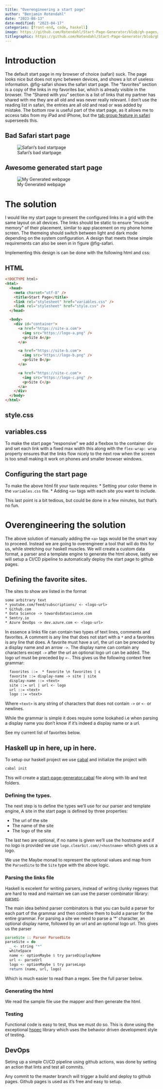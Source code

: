 ```yaml
---
title: "Overengineering a start page"
author: "Benjamin Rotendahl"
date: "2023-08-13"
date-modified: "2023-04-17"
categories: [front-end, code, haskell]
image: https://github.com/Rotendahl/Start-Page-Generator/blob/gh-pages/example.png?raw=true
titlegraphic: https://github.com/Rotendahl/Start-Page-Generator/blob/gh-pages/example.png?raw=true
---
```


# Introduction

The default start page in my browser of choice (safari) suck. The page looks nice
but does not sync between devices, and shows a lot of useless information.
@fig-safari shows the safari start page. The "favorites" section is a copy of
the links in my favorites bar, which is already visible in the browser. The
"Shared with you" section is a list of links that my partner has shared with me
they are all old and was never really relevant. I don't use the reading list in
safari, the entries are all old and read or was added by mistake.
The bottom row is useful part of the start page, as it allows me to access tabs
from my iPad and iPhone, but the [tab group feature in safari][tab-groups]
superseeds this.

::: {.panel-tabset}

## Bad Safari start page

![Safari's bad startpage](safari.png){#fig-safari}

## Awesome generated start page

![My Generated webpage](https://github.com/Rotendahl/Start-Page-Generator/blob/gh-pages/example.png?raw=true){#fig-generated}

:::

# The solution

I would like my start page to present the configured links in a grid with the
same layout on all devices. The links should be static to ensure "muscle memory" of
their placement, similar to app placement on my phone home screen. The themeing
should switch between light and dark mode depending on the system configuration.
A design that meets these simple requirements can also be seen in in figure @fig-safari.

Implementing this design is can be done with the following html and css:

::: {.panel-tabset}

## HTML

```html
<!DOCTYPE html>
<html>
  <head>
    <meta charset="utf-8" />
    <title>Start Page</title>
    <link rel="stylesheet" href="variables.css" />
    <link rel="stylesheet" href="style.css" />
  </head>

  <body>
    <div id="container">
      <a href="https://site-a.com">
        <img src="https://logo-a.png" />
        <p>Site A</p>
      </a>

      <a href="https://site-b.com">
        <img src="https://logo-b.png" />
        <p>Site B</p>
      </a>

      <a href="https://site-c.com">
        <img src="https://logo-c.png" />
        <p>Site C</p>
      </a>
    </div>
  </body>
</html>
```

## style.css

<script src="https://emgithub.com/embed-v2.js?target=https%3A%2F%2Fgithub.com%2FRotendahl%2FStart-Page-Generator%2Fblob%2Fmaster%2Fout%2Fstyle.css&style=github-dark&type=code&showBorder=on&showLineNumbers=on&showFileMeta=on&showFullPath=on&showCopy=on"></script>

## variables.css

<script src="https://emgithub.com/embed-v2.js?target=https%3A%2F%2Fgithub.com%2FRotendahl%2FStart-Page-Generator%2Fblob%2Fmaster%2Fout%2Fvariables.css&style=github-dark&type=code&showBorder=on&showLineNumbers=on&showFileMeta=on&showFullPath=on&showCopy=on"></script>


:::

To make the start page "responsive" we add a flexbox to the container div and
set each link with a fixed max width this along with the `flex-wrap: wrap` property
ensures that the links flow nicely to the next row when the screen is too small
making it work on phones and smaller browser windows.

## Configuring the start page
To make the above html fit your taste requires:
* Setting your color theme in the `variables.css` file.
* Adding `<a>` tags with each site you want to include.

This last point is a bit tedious, but could be done in a few minutes, but that's
no fun.

# Overengineering the solution

The above solution of manually adding the `<a>` tags would be the smart way to
proceed. Instead we are going to overengineer a tool that will do this for us,
while stretching our haskell muscles. We will create a custom data format, a
parser and a template engine to generate the html above, lastly we will setup a
CI/CD pipeline to automatically deploy the start page to github pages.

## Defining the favorite sites.

The sites to show are listed in the format

```txt
some arbitrary text
* youtube.com/feed/subscriptions/ <- <logo-url>
* Github.com
* Data Science -> towardsdatascience.com
* Sentry.io
* Azure DevOps -> dev.azure.com <- <logo-url>
```

In essence a links file can contain two types of text lines, comments and favorites.
A comment is any line that does not start with a `*` and a favorites is any line that
does. A favorite must have a url, the url can be preceded by a display name and
an arrow `->`. The display name can contain any characters except `->` after the
url an optional logo url can be added. The logo url must be preceded by `<-`.
This gives us the following context free grammar:

```txt
  favorites ::=  * favorite \n favorites | ε
  favorite ::= display-name -> site | site
  display-name ::= <text>
  site ::= url | url <- logo
  url ::= <text>
  logo ::= <text>
```

Where `<text>` is any string of characters that does not contain `->` or `<-` or
newlines.

While the grammar is simple it does require some lookahed i.e when parsing a
display name you don't know if it's indeed a display name or a url.

See my current list of favorites below.

<script src="https://emgithub.com/embed-v2.js?target=https%3A%2F%2Fgithub.com%2FRotendahl%2FStart-Page-Generator%2Fblob%2Fmaster%2Flinks.txt&style=default&type=code&showBorder=on&showLineNumbers=on&showFileMeta=on&showFullPath=on&showCopy=on"></script>

## Haskell up in here, up in here.

To setup our haskell project we use [cabal][cabal] and initialize the project
with

```bash
cabal init
```

This will create a [start-page-generator.cabal](https://github.com/Rotendahl/Start-Page-Generator/blob/master/Start-Page-Generator.cabal)
file along with lib and test folders.

### Defining the types.

The next step is to define the types we'll use for our parser and template engine,
A site in the start page is defined by three properties:

- The url of the site
- The name of the site
- The logo of the site

The last two are optional, if no name is given we'll use the hostname and if no
logo is provided we use `logo.clearbit.com//<hostname>` which gives us a logo.

We use the Maybe monad to represent the optional values and map from the
`ParsedSite` to the `Site` type with the above logic.

<script src="https://emgithub.com/embed-v2.js?target=https%3A%2F%2Fgithub.com%2FRotendahl%2FStart-Page-Generator%2Fblob%2Fmaster%2Flib%2FSiteTypes.hs&style=default&type=code&showBorder=on&showLineNumbers=on&showFileMeta=on&showFullPath=on&showCopy=on"></script>

### Parsing the links file

Haskell is excelent for writing parsers, instead of writing clunky regexes that
are hard to read and maintain we can use the parser combinator library: [parsec][parsec].

The main idea behind parser combinators is that you can build a parser for each
part of the grammar and then combine them to build a parser for the entire grammar.
For parsing a site we need to parse a '\*' character, an optional display name,
followed by an url and an optional logo url.
This gives us the parser

```haskell
parseSite :: Parser ParsedSite
parseSite = do
  _ <- string "*"
  whiteSpace
  name <- optionMaybe $ try parseDisplayName
  url <- parseUrl
  logo <- optionMaybe $ try parseLogo
  return (name, url, logo)
```

Which is much easier to read than a regex. See the full parser below.

<script src="https://emgithub.com/embed-v2.js?target=https%3A%2F%2Fgithub.com%2FRotendahl%2FStart-Page-Generator%2Fblob%2Fmaster%2Flib%2FFavoritesParser.hs&style=default&type=code&showBorder=on&showLineNumbers=on&showFileMeta=on&showFullPath=on&showCopy=on"></script>

### Generating the html

We read the sample file use the mapper and then generate the html.

### Testing

Functional code is easy to test, thus we must do so. This is done using the
exceptional [hspec](https://hspec.github.io/) library which uses the behavior
driven development style of testing.

## DevOps

Seting up a simple CI/CD pipeline using github actions, was done by setting
an action that lints and test all commits.

Any commit to the master branch will trigger a build and deploy to github pages. Github pages is used as it's free and easy to setup.

[linksFile]: https://github.com/Rotendahl/StartPageGenerator/blob/master/links.txt
[tab-groups]: https://support.apple.com/en-gb/guide/safari/ibrwa2d73908/mac
[favorites]: https://github.com/Rotendahl/Start-Page-Generator/blob/a8a2dced57325b0f0084d7dc009570b501826ee0/links.txt
[cabal]: https://www.haskell.org/cabal/
[parsec]: https://hackage.haskell.org/package/parsec

